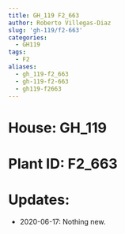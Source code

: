 ```yaml
---
title: GH_119 F2_663
author: Roberto Villegas-Diaz
slug: 'gh-119/f2-663'
categories:
  - GH119
tags:
  - F2
aliases:
  - gh_119-f2_663
  - gh-119-f2-663
  - gh119-f2663
---
```


# **House**: GH_119
# **Plant ID**: F2_663
# **Updates**: 
 - 2020-06-17: Nothing new.
